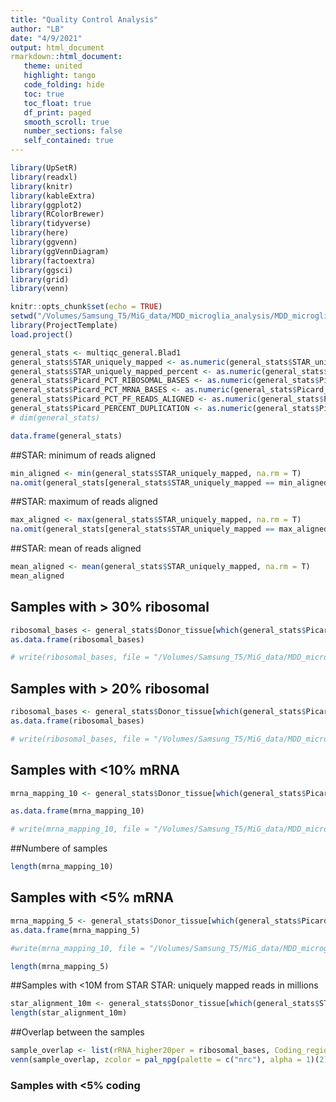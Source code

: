 ```yaml
---
title: "Quality Control Analysis"
author: "LB"
date: "4/9/2021"
output: html_document
rmarkdown::html_document:
   theme: united
   highlight: tango
   code_folding: hide
   toc: true
   toc_float: true
   df_print: paged
   smooth_scroll: true
   number_sections: false
   self_contained: true
---
```

```r
library(UpSetR)
library(readxl)
library(knitr)
library(kableExtra)
library(ggplot2)
library(RColorBrewer)
library(tidyverse)
library(here)
library(ggvenn)
library(ggVennDiagram)
library(factoextra)
library(ggsci)
library(grid)
library(venn)
```



```r
knitr::opts_chunk$set(echo = TRUE)
setwd("/Volumes/Samsung_T5/MiG_data/MDD_microglia_analysis/MDD_microglia_analysis/AD_analyses")
library(ProjectTemplate)
load.project()
```

```r
general_stats <- multiqc_general.Blad1
general_stats$STAR_uniquely_mapped <- as.numeric(general_stats$STAR_uniquely_mapped)
general_stats$STAR_uniquely_mapped_percent <- as.numeric(general_stats$STAR_uniquely_mapped_percent)
general_stats$Picard_PCT_RIBOSOMAL_BASES <- as.numeric(general_stats$Picard_PCT_RIBOSOMAL_BASES)
general_stats$Picard_PCT_MRNA_BASES <- as.numeric(general_stats$Picard_PCT_MRNA_BASES)
general_stats$Picard_PCT_PF_READS_ALIGNED <- as.numeric(general_stats$Picard_PCT_PF_READS_ALIGNED)
general_stats$Picard_PERCENT_DUPLICATION <- as.numeric(general_stats$Picard_PERCENT_DUPLICATION)
# dim(general_stats)

data.frame(general_stats)
```
##STAR: minimum of reads aligned
```r
min_aligned <- min(general_stats$STAR_uniquely_mapped, na.rm = T)
na.omit(general_stats[general_stats$STAR_uniquely_mapped == min_aligned, c("Donor_tissue", "STAR_uniquely_mapped")])

```

##STAR: maximum of reads aligned
```r
max_aligned <- max(general_stats$STAR_uniquely_mapped, na.rm = T)
na.omit(general_stats[general_stats$STAR_uniquely_mapped == max_aligned, c("Donor_tissue", "STAR_uniquely_mapped")])
```
##STAR: mean of reads aligned
```r
mean_aligned <- mean(general_stats$STAR_uniquely_mapped, na.rm = T)
mean_aligned
```

## Samples with > 30% ribosomal 
```r
ribosomal_bases <- general_stats$Donor_tissue[which(general_stats$Picard_PCT_RIBOSOMAL_BASES > 30)]
as.data.frame(ribosomal_bases)

# write(ribosomal_bases, file = "/Volumes/Samsung_T5/MiG_data/MDD_microglia_analysis/MDD_microglia_analysis/AD_analyses/data/samples_ribosome.txt", sep = "\t")

```

## Samples with > 20% ribosomal 
```r
ribosomal_bases <- general_stats$Donor_tissue[which(general_stats$Picard_PCT_RIBOSOMAL_BASES > 20)]
as.data.frame(ribosomal_bases)

# write(ribosomal_bases, file = "/Volumes/Samsung_T5/MiG_data/MDD_microglia_analysis/MDD_microglia_analysis/AD_analyses/data/samples_ribosome.txt", sep = "\t")

```

## Samples with <10% mRNA
```r
mrna_mapping_10 <- general_stats$Donor_tissue[which(general_stats$Picard_PCT_MRNA_BASES < 10)]

as.data.frame(mrna_mapping_10)


```
```r
# write(mrna_mapping_10, file = "/Volumes/Samsung_T5/MiG_data/MDD_microglia_analysis/MDD_microglia_analysis/AD_analyses/data/samples_mRNA_10.txt", sep = "\t")
```

##Numbere of samples 
```r
length(mrna_mapping_10)
```

## Samples with <5% mRNA
```r
mrna_mapping_5 <- general_stats$Donor_tissue[which(general_stats$Picard_PCT_MRNA_BASES < 5)]
as.data.frame(mrna_mapping_5)
```
```r
#write(mrna_mapping_10, file = "/Volumes/Samsung_T5/MiG_data/MDD_microglia_analysis/MDD_microglia_analysis/AD_analyses/data/samples_mRNA_10.txt", sep = "\t")
```

```r
length(mrna_mapping_5)
```

##Samples with <10M from STAR
STAR: uniquely mapped reads in millions
```r
star_alignment_10m <- general_stats$Donor_tissue[which(general_stats$STAR_uniquely_mapped < 10000000)]
length(star_alignment_10m)
```

##Overlap between the samples 
```r
sample_overlap <- list(rRNA_higher20per = ribosomal_bases, Coding_region = mrna_mapping_10)
venn(sample_overlap, zcolor = pal_npg(palette = c("nrc"), alpha = 1)(2), cexil = 1.1, cexsn = 1.1)
```

### Samples with <5% coding

